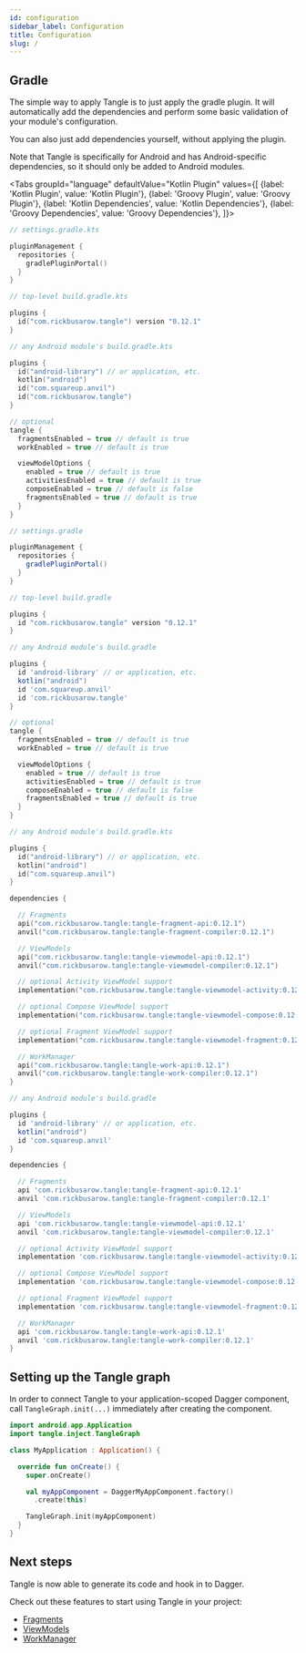 ```yaml
---
id: configuration
sidebar_label: Configuration
title: Configuration
slug: /
---
```



## Gradle

The simple way to apply Tangle is to just apply the gradle plugin. It will automatically add the
dependencies and perform some basic validation of your module's configuration.

You can also just add dependencies yourself, without applying the plugin.

Note that Tangle is specifically for Android and has Android-specific dependencies,
so it should only be added to Android modules.

<Tabs groupId="language"
  defaultValue="Kotlin Plugin"
  values={[
    {label: 'Kotlin Plugin', value: 'Kotlin Plugin'},
    {label: 'Groovy Plugin', value: 'Groovy Plugin'},
    {label: 'Kotlin Dependencies', value: 'Kotlin Dependencies'},
    {label: 'Groovy Dependencies', value: 'Groovy Dependencies'},
]}>

<TabItem value="Kotlin Plugin">

```kotlin
// settings.gradle.kts

pluginManagement {
  repositories {
    gradlePluginPortal()
  }
}
```

```kotlin
// top-level build.gradle.kts

plugins {
  id("com.rickbusarow.tangle") version "0.12.1"
}
```

```kotlin
// any Android module's build.gradle.kts

plugins {
  id("android-library") // or application, etc.
  kotlin("android")
  id("com.squareup.anvil")
  id("com.rickbusarow.tangle")
}

// optional
tangle {
  fragmentsEnabled = true // default is true
  workEnabled = true // default is true

  viewModelOptions {
    enabled = true // default is true
    activitiesEnabled = true // default is true
    composeEnabled = true // default is false
    fragmentsEnabled = true // default is true
  }
}
```

</TabItem>

<TabItem value="Groovy Plugin">

```groovy
// settings.gradle

pluginManagement {
  repositories {
    gradlePluginPortal()
  }
}
```

```groovy
// top-level build.gradle

plugins {
  id "com.rickbusarow.tangle" version "0.12.1"
}
```

```groovy
// any Android module's build.gradle

plugins {
  id 'android-library' // or application, etc.
  kotlin("android")
  id 'com.squareup.anvil'
  id 'com.rickbusarow.tangle'
}

// optional
tangle {
  fragmentsEnabled = true // default is true
  workEnabled = true // default is true

  viewModelOptions {
    enabled = true // default is true
    activitiesEnabled = true // default is true
    composeEnabled = true // default is false
    fragmentsEnabled = true // default is true
  }
}
```

</TabItem>

<TabItem value="Kotlin Dependencies">

```kotlin
// any Android module's build.gradle.kts

plugins {
  id("android-library") // or application, etc.
  kotlin("android")
  id("com.squareup.anvil")
}

dependencies {

  // Fragments
  api("com.rickbusarow.tangle:tangle-fragment-api:0.12.1")
  anvil("com.rickbusarow.tangle:tangle-fragment-compiler:0.12.1")

  // ViewModels
  api("com.rickbusarow.tangle:tangle-viewmodel-api:0.12.1")
  anvil("com.rickbusarow.tangle:tangle-viewmodel-compiler:0.12.1")

  // optional Activity ViewModel support
  implementation("com.rickbusarow.tangle:tangle-viewmodel-activity:0.12.1")

  // optional Compose ViewModel support
  implementation("com.rickbusarow.tangle:tangle-viewmodel-compose:0.12.1")

  // optional Fragment ViewModel support
  implementation("com.rickbusarow.tangle:tangle-viewmodel-fragment:0.12.1")

  // WorkManager
  api("com.rickbusarow.tangle:tangle-work-api:0.12.1")
  anvil("com.rickbusarow.tangle:tangle-work-compiler:0.12.1")
}
```

</TabItem>

<TabItem value="Groovy Dependencies">

```groovy
// any Android module's build.gradle

plugins {
  id 'android-library' // or application, etc.
  kotlin("android")
  id 'com.squareup.anvil'
}

dependencies {

  // Fragments
  api 'com.rickbusarow.tangle:tangle-fragment-api:0.12.1'
  anvil 'com.rickbusarow.tangle:tangle-fragment-compiler:0.12.1'

  // ViewModels
  api 'com.rickbusarow.tangle:tangle-viewmodel-api:0.12.1'
  anvil 'com.rickbusarow.tangle:tangle-viewmodel-compiler:0.12.1'

  // optional Activity ViewModel support
  implementation 'com.rickbusarow.tangle:tangle-viewmodel-activity:0.12.1'

  // optional Compose ViewModel support
  implementation 'com.rickbusarow.tangle:tangle-viewmodel-compose:0.12.1'

  // optional Fragment ViewModel support
  implementation 'com.rickbusarow.tangle:tangle-viewmodel-fragment:0.12.1'

  // WorkManager
  api 'com.rickbusarow.tangle:tangle-work-api:0.12.1'
  anvil 'com.rickbusarow.tangle:tangle-work-compiler:0.12.1'
}
```
</TabItem>

</Tabs>

## Setting up the Tangle graph

In order to connect Tangle to your application-scoped Dagger component,
call `TangleGraph.init(...)` immediately after creating the component.

```kotlin
import android.app.Application
import tangle.inject.TangleGraph

class MyApplication : Application() {

  override fun onCreate() {
    super.onCreate()

    val myAppComponent = DaggerMyAppComponent.factory()
      .create(this)

    TangleGraph.init(myAppComponent)
  }
}
```
## Next steps

Tangle is now able to generate its code and hook in to Dagger.

Check out these features to start using Tangle in your project:
- [Fragments](fragments/fragments.mdx)
- [ViewModels](viewModels/viewModels.md)
- [WorkManager](workManager/workManager.md)
